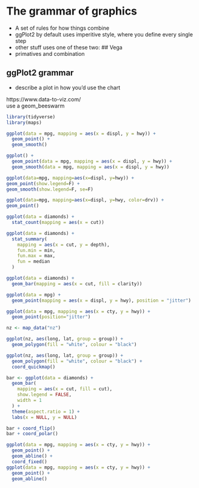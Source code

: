 # The grammar of graphics
- A set of rules for how things combine
- ggPlot2 by default uses imperitive style, where you define every single step
- other stuff uses one of these two:
## Vega
- primatives and combination

## ggPlot2 grammar
- describe a plot in how you'd use the chart


https://www.data-to-viz.com/    
use a geom_beeswarm

```r
library(tidyverse)
library(maps)
```

```r
ggplot(data = mpg, mapping = aes(x = displ, y = hwy)) + 
  geom_point() + 
  geom_smooth()

ggplot() + 
  geom_point(data = mpg, mapping = aes(x = displ, y = hwy)) + 
  geom_smooth(data = mpg, mapping = aes(x = displ, y = hwy))
```


```r
ggplot(data=mpg, mapping=aes(x=displ, y=hwy)) +
geom_point(show.legend=F) +
geom_smooth(show.legend=F, se=F)
```

```r
ggplot(data=mpg, mapping=aes(x=displ, y=hwy, color=drv)) +
geom_point()
```

```r
ggplot(data = diamonds) + 
  stat_count(mapping = aes(x = cut))
```

```r
ggplot(data = diamonds) + 
  stat_summary(
    mapping = aes(x = cut, y = depth),
    fun.min = min,
    fun.max = max,
    fun = median
  )

```

```r
ggplot(data = diamonds) + 
  geom_bar(mapping = aes(x = cut, fill = clarity))
```

```r
ggplot(data = mpg) + 
  geom_point(mapping = aes(x = displ, y = hwy), position = "jitter")

```

```r
ggplot(data = mpg, mapping = aes(x = cty, y = hwy)) + 
  geom_point(position="jitter")

```

```r
nz <- map_data("nz")

ggplot(nz, aes(long, lat, group = group)) +
  geom_polygon(fill = "white", colour = "black")

ggplot(nz, aes(long, lat, group = group)) +
  geom_polygon(fill = "white", colour = "black") +
  coord_quickmap()
```


```r
bar <- ggplot(data = diamonds) + 
  geom_bar(
    mapping = aes(x = cut, fill = cut), 
    show.legend = FALSE,
    width = 1
  ) + 
  theme(aspect.ratio = 1) +
  labs(x = NULL, y = NULL)

bar + coord_flip()
bar + coord_polar()

```

```r
ggplot(data = mpg, mapping = aes(x = cty, y = hwy)) +
  geom_point() + 
  geom_abline() +
  coord_fixed()
ggplot(data = mpg, mapping = aes(x = cty, y = hwy)) +
  geom_point() + 
  geom_abline()
```